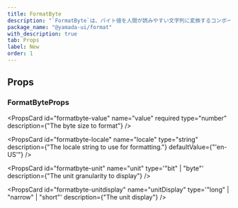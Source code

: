 ```yaml
---
title: FormatByte
description: "`FormatByte`は、バイト値を人間が読みやすい文字列に変換するコンポーネントです。"
package_name: "@yamada-ui/format"
with_description: true
tab: Props
label: New
order: 1
---
```


## Props

### FormatByteProps

<PropsCard
  id="formatbyte-value"
  name="value"
  required
  type="number"
  description={"The byte size to format"}
/>

<PropsCard
  id="formatbyte-locale"
  name="locale"
  type="string"
  description={"The locale string to use for formatting."}
  defaultValue={"'en-US'"}
/>

<PropsCard
  id="formatbyte-unit"
  name="unit"
  type='"bit" | "byte"'
  description={"The unit granularity to display"}
/>

<PropsCard
  id="formatbyte-unitdisplay"
  name="unitDisplay"
  type='"long" | "narrow" | "short"'
  description={"The unit display"}
/>
